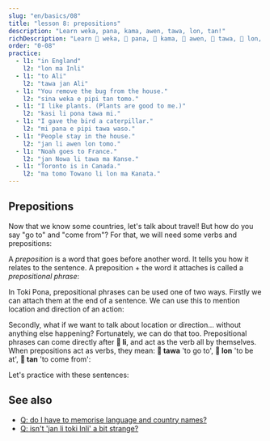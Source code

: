 ```yaml
---
slug: "en/basics/08"
title: "lesson 8: prepositions"
description: "Learn weka, pana, kama, awen, tawa, lon, tan!"
richDescription: "Learn 󱥶 weka, 󱥌 pana, 󱤖 kama, 󱤈 awen, 󱥩 tawa, 󱤬 lon, 󱥧 tan!"
order: "0-08"
practice:
  - l1: "in England"
    l2: "lon ma Inli"
  - l1: "to Ali"
    l2: "tawa jan Ali"
  - l1: "You remove the bug from the house."
    l2: "sina weka e pipi tan tomo."
  - l1: "I like plants. (Plants are good to me.)"
    l2: "kasi li pona tawa mi."
  - l1: "I gave the bird a caterpillar."
    l2: "mi pana e pipi tawa waso."
  - l1: "People stay in the house."
    l2: "jan li awen lon tomo."
  - l1: "Noah goes to France."
    l2: "jan Nowa li tawa ma Kanse."
  - l1: "Toronto is in Canada."
    l2: "ma tomo Towano li lon ma Kanata."
---
```



## Prepositions

Now that we know some countries, let's talk about travel! But how do you say "go to" and "come from"? For that, we will need some verbs and prepositions:

<List>
  <Word sl="weka" m="to remove, to go away; absent, away" />
  <Word sl="pana" m="to give, to put" />
  <Word sl="kama" m="to come, to arrive" />
  <Word sl="awen" m="to stay, to remain, to protect" />
  <Word sl="tawa" m="to, towards" />
  <Word sl="lon" m="at, on, in" />
  <Word sl="tan" m="from, because of" />
</List>

A _preposition_ is a word that goes before another word. It tells you how it relates to the sentence. A preposition + the word it attaches is called a _prepositional phrase_:

<List>
  <Word sl="tawa soweli" m="towards the animal" />
  <Word sl="lon ma" m="on land, in the country" />
  <Word sl="tan tomo" m="from the house" />
</List>

In Toki Pona, prepositional phrases can be used one of two ways. Firstly we can attach them at the end of a sentence. We can use this to mention location and direction of an action:

<List>
  <Sentence sl="mi pana e waso tawa kasi." m="I put a bird onto a tree." />
  <Sentence sl="waso li awen lon kasi." m="The bird remains on a tree." />
  <Sentence
    sl="sina weka e waso tan kasi."
    m="You remove the bird from the tree."
  />
</List>

Secondly, what if we want to talk about location or direction... without anything else happening? Fortunately, we can do that too. Prepositional phrases can come directly after **󱤧 li**, and act as the verb all by themselves. When prepositions act as verbs, they mean: **󱥩 tawa** 'to go to', **󱤬 lon** 'to be at', **󱥧 tan** 'to come from':

<List>
  <Sentence sl="jan Ema li tawa ma Nijon." m="Emma goes to Japan." />
  <Sentence sl="jan Nina li lon ma Lusi." m="Nina is in Russia." />
  <Sentence sl="jan Mili li tan ma Kanse." m="Millie is from France." />
</List>

Let's practice with these sentences:

<List>
  <Sentence
    sl="mi tawa ma kasi."
    m="I go to the plant land.<br />(Could be a forest, a grassy field, somewhere lush.)"
  />
  <Sentence
    sl="sona li weka tan mi."
    m="Knowledge went away from me.<br />(I forgot.)"
  />
  <Sentence
    sl="soweli suwi li pona tawa mi."
    m="Cute animals are good to me.<br />(I like cute animals.)"
  />
  <Sentence sl="jan Nowa li toki tawa jan Ema." m="Noah speaks to Emma." />
  <Sentence
    sl="jan li toki Tosi lon ma Tosi."
    m="People speak German in Germany."
  />
</List>

<Practice exercises={frontmatter.practice} client:only="react" />

## See also
* [Q: do I have to memorise language and country names?](en/more/languages-countries)
* [Q: isn't 'jan li toki Inli' a bit strange?](en/more/named-verbs)
